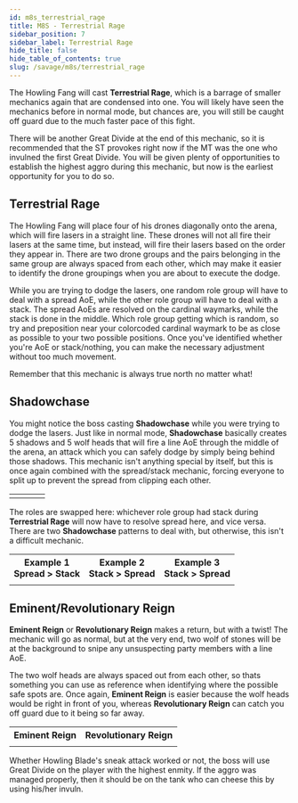 ```yaml
---
id: m8s_terrestrial_rage
title: M8S - Terrestrial Rage
sidebar_position: 7
sidebar_label: Terrestrial Rage
hide_title: false
hide_table_of_contents: true
slug: /savage/m8s/terrestrial_rage
---
```


The Howling Fang will cast <strong>Terrestrial Rage</strong>, which is a barrage of smaller mechanics again that are condensed into one. You will likely have seen the mechanics before in normal mode, but chances are, you will still be caught off guard due to the much faster pace of this fight. 

There will be another <Tankbuster>Great Divide</Tankbuster> at the end of this mechanic, so it is recommended that the ST provokes right now if the MT was the one who invulned the first <Tankbuster>Great Divide</Tankbuster>. You will be given plenty of opportunities to establish the highest aggro during this mechanic, but now is the earliest opportunity for you to do so.

## Terrestrial Rage

The Howling Fang will place four of his drones diagonally onto the arena, which will fire lasers in a straight line. These drones will not all fire their lasers at the same time, but instead, will fire their lasers based on the order they appear in. There are two drone groups and the pairs belonging in the same group are always spaced from each other, which may make it easier to identify the drone groupings when you are about to execute the dodge.

While you are trying to dodge the lasers, one random role group will have to deal with a spread AoE, while the other role group will have to deal with a stack. The spread AoEs are resolved on the cardinal waymarks, while the stack is done in the middle. Which role group getting which is random, so try and preposition near your colorcoded cardinal waymark to be as close as possible to your two possible positions. Once you've identified whether you're AoE or stack/nothing, you can make the necessary adjustment without too much movement.

<KittenAsset path='m8s/terrestrial_rage_spread_example.webm' wrapper='div' />

Remember that this mechanic is always true north no matter what!


## Shadowchase

You might notice the boss casting <strong>Shadowchase</strong> while you were trying to dodge the lasers. Just like in normal mode, <strong>Shadowchase</strong> basically creates 5 shadows and 5 wolf heads that will fire a line AoE through the middle of the arena, an attack which you can safely dodge by simply being behind those shadows. This mechanic isn't anything special by itself, but this is once again combined with the spread/stack mechanic, forcing everyone to split up to prevent the spread from clipping each other.

<table>
    <tr>
        <td><KittenAsset path='m8s/terrestrial_rage_shadowchase_north_support_stack.png' /></td>
        <td><KittenAsset path='m8s/terrestrial_rage_shadowchase_north_dps_stack.png' /></td>
        <td><KittenAsset path='m8s/terrestrial_rage_shadowchase_northeast_support_stack.png' /></td>
        <td><KittenAsset path='m8s/terrestrial_rage_shadowchase_northeast_dps_stack.png' /></td>
    </tr>
</table>

The roles are swapped here: whichever role group had stack during <strong>Terrestrial Rage</strong> will now have to resolve spread here, and vice versa. There are two <strong>Shadowchase</strong> patterns to deal with, but otherwise, this isn't a difficult mechanic.

<table>
    <tr>
        <th>Example 1<br />Spread > Stack<br /><Role role='ST' /></th>
        <th>Example 2<br />Stack > Spread<br /><Role role='D1' /></th>
        <th>Example 3<br />Stack > Spread<br /><Role role='D2' /></th>
    </tr>
    <tr>
        <td><KittenAsset path='m8s/terrestrial_rage_example1.webm' /></td>
        <td><KittenAsset path='m8s/terrestrial_rage_example2.webm' /></td>
        <td><KittenAsset path='m8s/terrestrial_rage_example3.webm' /></td>
    </tr>
</table>


## Eminent/Revolutionary Reign

**Eminent Reign** or <strong>Revolutionary Reign</strong> makes a return, but with a twist! The mechanic will go as normal, but at the very end, two wolf of stones will be at the background to snipe any unsuspecting party members with a line AoE. 

The two wolf heads are always spaced out from each other, so thats something you can use as reference when identifying where the possible safe spots are. Once again, <strong>Eminent Reign</strong> is easier because the wolf heads would be right in front of you, whereas <strong>Revolutionary Reign</strong> can catch you off guard due to it being so far away.

<table>
    <tr>
        <th>Eminent Reign</th>
        <th>Revolutionary Reign</th>
    </tr>
    <tr>
        <td><KittenAsset path='m8s/terrestrial_rage_eminent_reign.webm' /></td>
        <td><KittenAsset path='m8s/terrestrial_rage_revolutionary_reign.webm' /></td>
    </tr>
</table>

Whether Howling Blade's sneak attack worked or not, the boss will use <Tankbuster>Great Divide</Tankbuster> on the player with the highest enmity. If the aggro was managed properly, then it should be on the tank who can cheese this by using his/her invuln. 